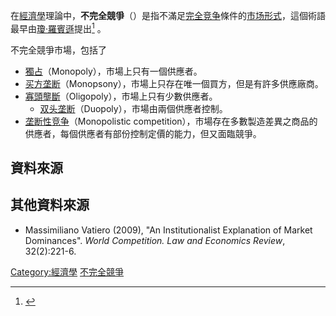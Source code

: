 {{NoteTA |G1=Economics }}
在[[經濟學|經濟學]]理論中，'''不完全競爭'''（{{lang-en|Imperfect Competition}}）是指不滿足[[完全竞争|完全竞争]]條件的[[市场形式|市场形式]]，這個術語最早由[[瓊·羅賓遜|瓊·羅賓遜]]提出<ref>{{cite book
  | last = Sullivan
  | first = Arthur
  | authorlink = 
  | coauthors = Steven M. Sheffrin
  | title = Economics: Principles in action
  | publisher = Prentice Hall
  | date = 2003
  | location = Upper Saddle River, New Jersey 07458
  | pages = 153
  | url = https://www.savvas.com/index.cfm?locator=PSZu4y&PMDbSiteId=2781&PMDbSolutionId=6724&PMDbSubSolutionId=&PMDbCategoryId=815&PMDbSubCategoryId=24843&PMDbSubjectAreaId=&PMDbProgramId=23061
  | doi = 
  | id = 
  | isbn = 0-13-063085-3
  | access-date = 2014-02-24
  | archive-date = 2016-12-20
  | archive-url = https://web.archive.org/web/20161220014709/https://www.savvas.com/index.cfm?locator=PSZu4y&PMDbSiteId=2781&PMDbSolutionId=6724&PMDbSubSolutionId=&PMDbCategoryId=815&PMDbSubCategoryId=24843&PMDbSubjectAreaId=&PMDbProgramId=23061
  | dead-url = no
  }}</ref>
。

不完全競爭市場，包括了
*[[獨占|獨占]]（Monopoly），市場上只有一個供應者。
*[[买方垄断|买方垄断]]（Monopsony），市場上只存在唯一個買方，但是有許多供應廠商。
*[[寡頭壟斷|寡頭壟斷]]（Oligopoly），市場上只有少數供應者。
**[[双头垄断|双头垄断]]（Duopoly），市場由兩個供應者控制。
*[[垄断性竞争|垄断性竞争]]（Monopolistic competition），市場存在多數製造差異之商品的供應者，每個供應者有部份控制定價的能力，但又面臨競爭。

== 資料來源 ==
{{reflist}}

== 其他資料來源 ==
* Massimiliano Vatiero (2009), "An Institutionalist Explanation of Market Dominances". ''World Competition. Law and Economics Review'', 32(2):221-6.

[[Category:經濟學|Category:經濟學]]
[[Category:不完全競爭|]]